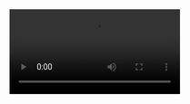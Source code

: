

<video autoplay loop class="responsive-video">
  <source src="ZurichAnim.mp4" type="video/mp4">
  Your browser does not support the video tag.
</video>





This is a Quarto website.

To learn more about Quarto websites visit <https://quarto.org/docs/websites>.
